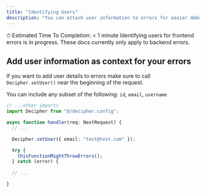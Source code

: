 ```yaml
---
title: "Identifying Users"
description: "You can attach user information to errors for easier debugging"
---
```


<Check> ⏱ Estimated Time To Completion: < 1 minute</Check>
<Info>Identifying users for frontend errors is in progress. These docs currently only apply to backend errors.</Info>

## Add user information as context for your errors

If you want to add user details to errors make sure to call `Decipher.setUser()` near the beginning of the request. 

You can include any subset of the following: `id`, `email`, `username`

```typescript route.ts
// ...other imports
import Decipher from "@/decipher.config";

async function handler(req: NextRequest) {
  // ...

  Decipher.setUser({ email: "test@test.com" });

  try {
    thisFunctionMightThrowErrors();
  } catch (error) { 
  
  // ...

}
```